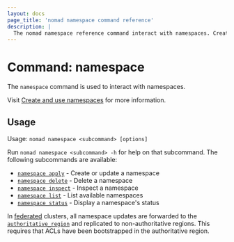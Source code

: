 ```yaml
---
layout: docs
page_title: 'nomad namespace command reference'
description: |
  The nomad namespace reference command interact with namespaces. Create, inspect, and delete a namespace. Display status information and list namespaces.
---
```


# Command: namespace

The `namespace` command is used to interact with namespaces.

Visit [Create and use namespaces](/nomad/tutorials/manage-clusters/namespaces) for more information.

## Usage

Usage: `nomad namespace <subcommand> [options]`

Run `nomad namespace <subcommand> -h` for help on that subcommand. The following
subcommands are available:

- [`namespace apply`][apply] - Create or update a namespace
- [`namespace delete`][delete] - Delete a namespace
- [`namespace inspect`][inspect] - Inspect a namespace
- [`namespace list`][list] - List available namespaces
- [`namespace status`][status] - Display a namespace's status

In [federated][] clusters, all namespace updates are forwarded to the
[`authoritative_region`][] and replicated to non-authoritative regions. This
requires that ACLs have been bootstrapped in the authoritative region.

[apply]: /nomad/docs/commands/namespace/apply 'Create or update a namespace'
[delete]: /nomad/docs/commands/namespace/delete 'Delete a namespace'
[inspect]: /nomad/docs/commands/namespace/inspect 'Inspect a namespace'
[list]: /nomad/docs/commands/namespace/list 'List available namespaces'
[status]: /nomad/docs/commands/namespace/status "Display a namespace's status"
[federated]: /nomad/tutorials/manage-clusters/federation
[`authoritative_region`]: /nomad/docs/configuration/server#authoritative_region
